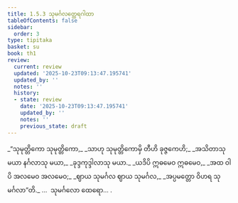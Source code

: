 ```yaml
---
title: 1.5.3 သုမင်္ဂလတ္ထေရဂါထာ
tableOfContents: false
sidebar:
  order: 3
type: tipitaka
basket: su
book: th1
review:
  current: review
  updated: '2025-10-23T09:13:47.195741'
  updated_by: ''
  notes: ''
  history:
  - state: review
    date: '2025-10-23T09:13:47.195741'
    updated_by: ''
    notes: ''
    previous_state: draft
---
```



<ReviewStatus review={frontmatter.review} showDetails={true} />

<HypothesisAnnotation frontmatter={frontmatter} />

<DynamicBreadcrumb />

<Division number="43" book="th1" e="ch" v="19" p="229">

<Paragraph number="98" type="verses" book="th1">
_“သုမုတ္တိကော သုမုတ္တိကော,_  
_သာဟု သုမုတ္တိကောမှိ တီဟိ ခုဇ္ဇကေဟိ;_  
_အသိတာသု မယာ နင်္ဂလာသု မယာ,_  
_ခုဒ္ဒကုဒ္ဒါလာသု မယာ._  

</Paragraph>

<Paragraph number="99" type="verses" book="th1">
_ယဒိပိ ဣဓမေဝ ဣဓမေဝ,_  
_အထ ဝါပိ အလမေဝ အလမေဝ;_  
_ဈာယ သုမင်္ဂလ ဈာယ သုမင်္ဂလ,_  
_အပ္ပမတ္တော ဝိဟရ သုမင်္ဂလာ”တိ._  


</Paragraph>
</Division>

<Paragraph number="100" type="center" book="th1">
…  သုမင်္ဂလော ထေရော… .
</Paragraph>